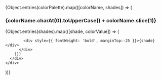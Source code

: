 
<Meta title="System Design/Color Palette" />

<ColorPalette>
  <div style={{ display:'flex',flexDirection:'column',gap:40}}>
  {Object.entries(colorPalette).map(([colorName, shades]) => (
    <div style={{ display:'flex',flexDirection:'column'}}>
      <h3>{colorName.charAt(0).toUpperCase() + colorName.slice(1)}</h3>
      <div style={{ display: 'flex', flexDirection: 'row' }}>
        {Object.entries(shades).map(([shade, colorValue]) => (
          <div key={`${colorName}-${shade}`} style={{ marginRight: '20px', textAlign: 'center' }}>
            <ColorItem title="" colors={[colorValue]} />

            <div style={{ fontWeight: 'bold', marginTop:-25 }}>{shade}</div>
          </div>
        ))}
      </div>
    </div>

))}

  </div>

</ColorPalette>
